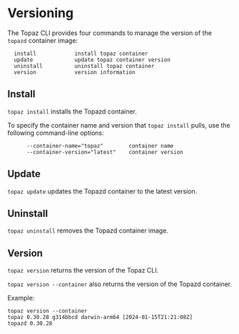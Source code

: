 # Versioning

The Topaz CLI provides four commands to manage the version of the `topazd` container image:

```shell
  install            install topaz container
  update             update topaz container version
  uninstall          uninstall topaz container
  version            version information
```

## Install

`topaz install` installs the Topazd container.

To specify the container name and version that `topaz install` pulls, use the following command-line options:

```shell
      --container-name="topaz"        container name
      --container-version="latest"    container version
```

## Update

`topaz update` updates the Topazd container to the latest version.

## Uninstall

`topaz uninstall` removes the Topazd container image.

## Version

`topaz version` returns the version of the Topaz CLI. 

`topaz version --container` also returns the version of the Topazd container.

Example:

```shell
topaz version --container
topaz 0.30.28 g314bbcd darwin-arm64 [2024-01-15T21:21:08Z]
topazd 0.30.28
```
